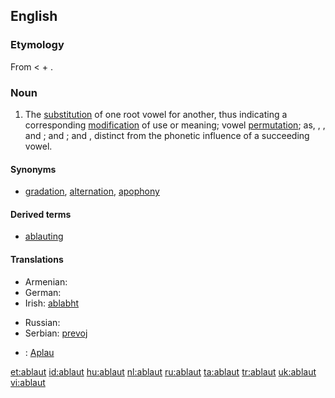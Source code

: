 ==English==
{{wikipedia}}
===Etymology===
From {{etyl|de}} {{term|Ablaut||off-sound|lang=de}} < {{term|ab||off|lang=de}} + {{term|laut||sound|lang=de}}.

===Noun===
{{en-noun}}

# {{linguistics}} The [[substitution]] of one root vowel for another, thus indicating a corresponding [[modification]] of use or meaning; vowel [[permutation]]; as, {{term|get}}, {{term|gat}}, and {{term|got}}; {{term|sing}} and {{term|song}}; {{term|hang}} and {{term|hung}}, distinct from the phonetic influence of a succeeding vowel.

====Synonyms====
* [[gradation]], [[alternation]], [[apophony]]

====Derived terms====
* [[ablauting]]

====Translations====
{{trans-top|substitution of one root vowel for another}}
* Armenian: {{t-|hy|ձայնդարձ|tr=jayndarj|sc=Armn|xs=Armenian}}
* German: {{t-|de|Ablaut|m}}
* Irish: [[ablabht]]
{{trans-mid}}
* Russian: {{t+|ru|аблаут|m|tr=abláut|sc=Cyrl}}
* Serbian: [[prevoj]]
{{trans-bottom}}
{{checktrans}}
* {{ttbc|Vietnamese}}: [[Aplau]]

[[et:ablaut]]
[[id:ablaut]]
[[hu:ablaut]]
[[nl:ablaut]]
[[ru:ablaut]]
[[ta:ablaut]]
[[tr:ablaut]]
[[uk:ablaut]]
[[vi:ablaut]]